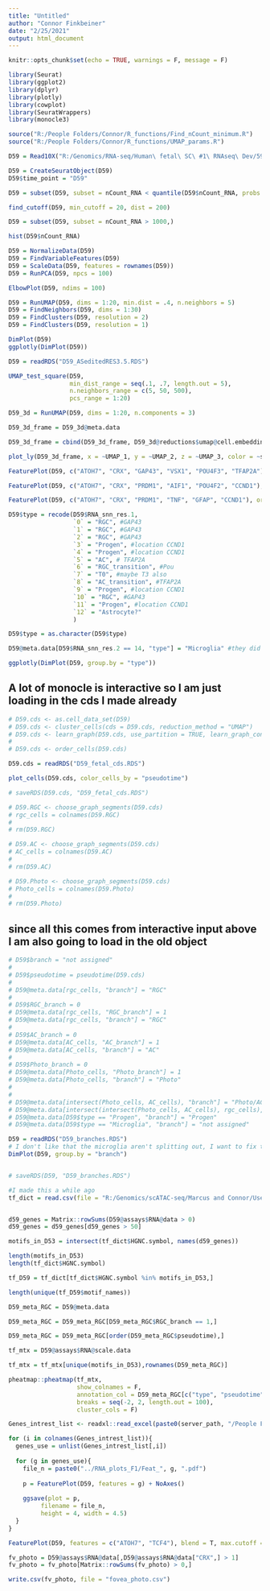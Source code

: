 ---
title: "Untitled"
author: "Connor Finkbeiner"
date: "2/25/2021"
output: html_document
---

```{r setup, include=FALSE}
knitr::opts_chunk$set(echo = TRUE, warnings = F, message = F)
```

```{r}
library(Seurat)
library(ggplot2)
library(dplyr)
library(plotly)
library(cowplot)
library(SeuratWrappers)
library(monocle3)

source("R:/People Folders/Connor/R_functions/Find_nCount_minimum.R")
source("R:/People Folders/Connor/R_functions/UMAP_params.R")
```

```{r}
D59 = Read10X("R:/Genomics/RNA-seq/Human\ fetal\ SC\ #1\ RNAseq\ Dev/59d_SI-3A-E3/outs/filtered_gene_bc_matrices/GRCh38")

D59 = CreateSeuratObject(D59)
D59$time_point = "D59"
```

```{r fig.width=20, fig.asp=.3}
D59 = subset(D59, subset = nCount_RNA < quantile(D59$nCount_RNA, probs = .95)["95%"])

find_cutoff(D59, min_cutoff = 20, dist = 200)

D59 = subset(D59, subset = nCount_RNA > 1000,)

hist(D59$nCount_RNA)
```

```{r}
D59 = NormalizeData(D59)
D59 = FindVariableFeatures(D59)
D59 = ScaleData(D59, features = rownames(D59))
D59 = RunPCA(D59, npcs = 100)

ElbowPlot(D59, ndims = 100)
```

```{r}
D59 = RunUMAP(D59, dims = 1:20, min.dist = .4, n.neighbors = 5)
D59 = FindNeighbors(D59, dims = 1:30)
D59 = FindClusters(D59, resolution = 2)
D59 = FindClusters(D59, resolution = 1)

DimPlot(D59)
ggplotly(DimPlot(D59))

D59 = readRDS("D59_ASeditedRES3.5.RDS")
```

```{r fig.asp = 1.6, fig.width = 20}
UMAP_test_square(D59, 
                 min_dist_range = seq(.1, .7, length.out = 5), 
                 n.neighbors_range = c(5, 50, 500), 
                 pcs_range = 1:20)
```

```{r}
D59_3d = RunUMAP(D59, dims = 1:20, n.components = 3)

D59_3d_frame = D59_3d@meta.data

D59_3d_frame = cbind(D59_3d_frame, D59_3d@reductions$umap@cell.embeddings)

plot_ly(D59_3d_frame, x = ~UMAP_1, y = ~UMAP_2, z = ~UMAP_3, color = ~seurat_clusters, size = 1)
```

```{r fig.asp=1.4}
FeaturePlot(D59, c("ATOH7", "CRX", "GAP43", "VSX1", "POU4F3", "TFAP2A"), order = T)

FeaturePlot(D59, c("ATOH7", "CRX", "PRDM1", "AIF1", "POU4F2", "CCND1"), order = T)

FeaturePlot(D59, c("ATOH7", "CRX", "PRDM1", "TNF", "GFAP", "CCND1"), order = T)
```

```{r}
D59$type = recode(D59$RNA_snn_res.1,
                  `0` = "RGC", #GAP43
                  `1` = "RGC", #GAP43
                  `2` = "RGC", #GAP43
                  `3` = "Progen", #location CCND1
                  `4` = "Progen", #location CCND1
                  `5` = "AC", # TFAP2A
                  `6` = "RGC_transition", #Pou
                  `7` = "T0", #maybe T3 also
                  `8` = "AC_transition", #TFAP2A
                  `9` = "Progen", #location CCND1
                  `10` = "RGC", #GAP43
                  `11` = "Progen", #location CCND1
                  `12` = "Astrocyte?"
                  )

D59$type = as.character(D59$type)

D59@meta.data[D59$RNA_snn_res.2 == 14, "type"] = "Microglia" #they did not want to split from the progenitors

ggplotly(DimPlot(D59, group.by = "type"))
```

## A lot of monocle is interactive so I am just loading in the cds I made already

```{r}
# D59.cds <- as.cell_data_set(D59)
# D59.cds <- cluster_cells(cds = D59.cds, reduction_method = "UMAP")
# D59.cds <- learn_graph(D59.cds, use_partition = TRUE, learn_graph_control = list(prune_graph = F, minimal_branch_len = 5))
# 
# D59.cds <- order_cells(D59.cds)

D59.cds = readRDS("D59_fetal_cds.RDS")

plot_cells(D59.cds, color_cells_by = "pseudotime")

# saveRDS(D59.cds, "D59_fetal_cds.RDS")
```

```{r}
# D59.RGC <- choose_graph_segments(D59.cds)
# rgc_cells = colnames(D59.RGC)
# 
# rm(D59.RGC)
```

```{r}
# D59.AC <- choose_graph_segments(D59.cds)
# AC_cells = colnames(D59.AC)
# 
# rm(D59.AC)
```

```{r}
# D59.Photo <- choose_graph_segments(D59.cds)
# Photo_cells = colnames(D59.Photo)
# 
# rm(D59.Photo)
```

## since all this comes from interactive input above I am also going to load in the old object
```{r}
# D59$branch = "not assigned"
# 
# D59$pseudotime = pseudotime(D59.cds)
# 
# D59@meta.data[rgc_cells, "branch"] = "RGC"
# 
# D59$RGC_branch = 0
# D59@meta.data[rgc_cells, "RGC_branch"] = 1
# D59@meta.data[rgc_cells, "branch"] = "RGC"
# 
# D59$AC_branch = 0
# D59@meta.data[AC_cells, "AC_branch"] = 1
# D59@meta.data[AC_cells, "branch"] = "AC"
# 
# D59$Photo_branch = 0
# D59@meta.data[Photo_cells, "Photo_branch"] = 1
# D59@meta.data[Photo_cells, "branch"] = "Photo"
# 
# 
# D59@meta.data[intersect(Photo_cells, AC_cells), "branch"] = "Photo/AC"
# D59@meta.data[intersect(intersect(Photo_cells, AC_cells), rgc_cells), "branch"] = "T0"
# D59@meta.data[D59$type == "Progen", "branch"] = "Progen"
# D59@meta.data[D59$type == "Microglia", "branch"] = "not assigned"

D59 = readRDS("D59_branches.RDS")
# I don't like that the microglia aren't splitting out, I want to fix that
DimPlot(D59, group.by = "branch")


# saveRDS(D59, "D59_branches.RDS")
```


```{r}
#I made this a while ago
tf_dict = read.csv(file = "R:/Genomics/scATAC-seq/Marcus and Connor/Useful data tables/motif_gene_name_datatable.csv")


d59_genes = Matrix::rowSums(D59@assays$RNA@data > 0)
d59_genes = d59_genes[d59_genes > 50]

motifs_in_D53 = intersect(tf_dict$HGNC.symbol, names(d59_genes))

length(motifs_in_D53)
length(tf_dict$HGNC.symbol)

tf_D59 = tf_dict[tf_dict$HGNC.symbol %in% motifs_in_D53,]

length(unique(tf_D59$motif_names))
```

```{r fig.width=20, fig.asp=5}
D59_meta_RGC = D59@meta.data

D59_meta_RGC = D59_meta_RGC[D59_meta_RGC$RGC_branch == 1,]

D59_meta_RGC = D59_meta_RGC[order(D59_meta_RGC$pseudotime),]

tf_mtx = D59@assays$RNA@scale.data

tf_mtx = tf_mtx[unique(motifs_in_D53),rownames(D59_meta_RGC)]

pheatmap::pheatmap(tf_mtx, 
                   show_colnames = F, 
                   annotation_col = D59_meta_RGC[c("type", "pseudotime")],
                   breaks = seq(-2, 2, length.out = 100), 
                   cluster_cols = F)
```

```{r}
Genes_intrest_list <- readxl::read_excel(paste0(server_path, "/People Folders/Connor/Human scATAC/D53 (fetal)/Genes_intrest_list.xlsx"))

for (i in colnames(Genes_intrest_list)){
  genes_use = unlist(Genes_intrest_list[,i])
  
  for (g in genes_use){
    file_n = paste0("../RNA_plots_F1/Feat_", g, ".pdf")
    
    p = FeaturePlot(D59, features = g) + NoAxes()
    
    ggsave(plot = p, 
         filename = file_n, 
         height = 4, width = 4.5)
  }
}
```

```{r fig.asp=.3, fig.width=20}
FeaturePlot(D59, features = c("ATOH7", "TCF4"), blend = T, max.cutoff = 3, pt.size = .5, blend.threshold = .3)
```


```{r}
fv_photo = D59@assays$RNA@data[,D59@assays$RNA@data["CRX",] > 1]
fv_photo = fv_photo[Matrix::rowSums(fv_photo) > 0,]

write.csv(fv_photo, file = "fovea_photo.csv")
```

